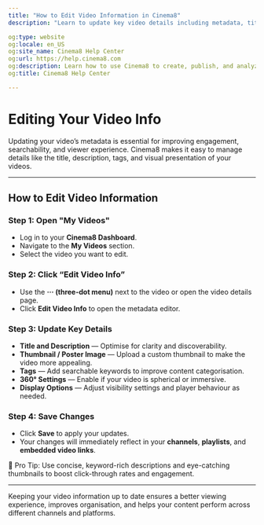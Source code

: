 ---
title: "How to Edit Video Information in Cinema8"
description: "Learn to update key video details including metadata, titles, and descriptions to improve discoverability and engagement. Visit Cinema8."

og:type: website
og:locale: en_US
og:site_name: Cinema8 Help Center
og:url: https://help.cinema8.com
og:description: Learn how to use Cinema8 to create, publish, and analyze interactive videos.
og:title: Cinema8 Help Center

---


# Editing Your Video Info

Updating your video’s metadata is essential for improving engagement, searchability, and viewer experience. Cinema8 makes it easy to manage details like the title, description, tags, and visual presentation of your videos.

---

## How to Edit Video Information

<Steps>

### Step 1: Open "My Videos"

- Log in to your **Cinema8 Dashboard**.
- Navigate to the **My Videos** section.
- Select the video you want to edit.

### Step 2: Click “Edit Video Info”

- Use the **··· (three-dot menu)** next to the video or open the video details page.
- Click **Edit Video Info** to open the metadata editor.

### Step 3: Update Key Details

- **Title and Description** — Optimise for clarity and discoverability.
- **Thumbnail / Poster Image** — Upload a custom thumbnail to make the video more appealing.
- **Tags** — Add searchable keywords to improve content categorisation.
- **360° Settings** — Enable if your video is spherical or immersive.
- **Display Options** — Adjust visibility settings and player behaviour as needed.

### Step 4: Save Changes

- Click **Save** to apply your updates.
- Your changes will immediately reflect in your **channels**, **playlists**, and **embedded video links**.

</Steps>

<Callout type="info">
🎯 Pro Tip: Use concise, keyword-rich descriptions and eye-catching thumbnails to boost click-through rates and engagement.
</Callout>

---

Keeping your video information up to date ensures a better viewing experience, improves organisation, and helps your content perform across different channels and platforms.
